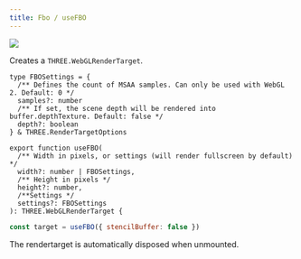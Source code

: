 ```yaml
---
title: Fbo / useFBO
---
```


[![](https://img.shields.io/badge/-storybook-%23ff69b4)](https://drei.vercel.app/?path=/story/misc-fbo)

Creates a `THREE.WebGLRenderTarget`.

```tsx
type FBOSettings = {
  /** Defines the count of MSAA samples. Can only be used with WebGL 2. Default: 0 */
  samples?: number
  /** If set, the scene depth will be rendered into buffer.depthTexture. Default: false */
  depth?: boolean
} & THREE.RenderTargetOptions

export function useFBO(
  /** Width in pixels, or settings (will render fullscreen by default) */
  width?: number | FBOSettings,
  /** Height in pixels */
  height?: number,
  /**Settings */
  settings?: FBOSettings
): THREE.WebGLRenderTarget {
```

```jsx
const target = useFBO({ stencilBuffer: false })
```

The rendertarget is automatically disposed when unmounted.
